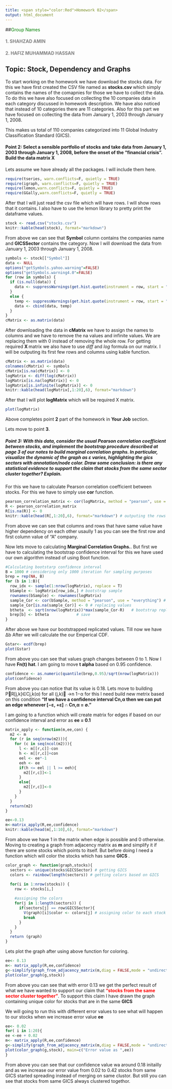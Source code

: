 ```yaml
---
title: <span style="color:Red">Homework 02</span>  
output: html_document
---
```

##<span style="color:Green">Group Names</span>

#### <span style="color:gray"> 1. SHAHZAD AMIN  </span>
#### <span style="color:gray"> 2. HAFIZ MUHAMMAD HASSAN </span>

## Topic: Stock, Dependency and Graphs

To start working on the homework we have download the stocks data. For this we have first created the CSV file named as <b> stocks.csv </b> which simply contains the names of the comapnies for those we have to collect the data. To do this we have also focused on collecting the 10 companies data in each category discussed in homework description. We have also noticed that instead of 10 categories there are 11 categories. Also for this part we have focused on collecting the data from January 1, 2003 through January 1, 2008. 

This makes us total of 110 companies categorized into 11 Global Industry Classification Standard (GICS). 

#### <span>Point 2: Select a sensible portfolio of stocks and take data from January 1, 2003 through January 1, 2008, before the onset of the “financial crisis”. Build the data matrix X </span>

Lets assume we have already all the packages. I will include them here. 
```r
require(tseries, warn.conflicts=F, quietly = TRUE)
require(igraph, warn.conflicts=F, quietly = TRUE)
require(lemon,warn.conflicts=F, quietly = TRUE)
require(GGally,warn.conflicts=F, quietly = TRUE)
```

After that I will just read the csv file which will have rows. I will show rows that it contains. I also have to use the lemon library to pretty print the dataframe values.

```r
stock <- read.csv("stocks.csv")
knitr::kable(head(stock), format="markdown")
```
From above we can see that <b>Symbol</b> column contains the companies name and <b>GICSSector</b> contains the category. Now I will download the data from January 1, 2003 through January 1, 2008.  


```r
symbols <- stock[["Symbol"]]
data <- NULL
options("getSymbols.yahoo.warning"=FALSE)
options("getSymbols.warning4.0"=FALSE)
for (row in symbols) {
  if (is.null(data)) {
    data <- suppressWarnings(get.hist.quote(instrument = row, start = "2003-01-01", end = "2008-01-01", quote = "Close", provider = "yahoo", drop = TRUE))
  }
  else {
    temp <- suppressWarnings(get.hist.quote(instrument = row, start = "2003-01-01", end = "2008-01-01", quote = "Close", provider = "yahoo", drop = TRUE))
    data <- cbind(data, temp)
  }
}
cMatrix <- as.matrix(data)
```

After downloading the data in <b>cMatrix</b> we have to assign the names to columns and we have to remove the na values and infinite values. We are replacing them with 0 instead of removing the whole row. For getting required <b> X </b> matrix we also have to use <i>diff</i> and <i>log</i>  formula on our matrix. I will be outputing its first few rows and columns using kable function. 

```r
cMatrix <- as.matrix(data)
colnames(cMatrix) <- symbols
cMatrix[is.na(cMatrix)] <- 0
logMatrix <- diff(log(cMatrix))
logMatrix[is.na(logMatrix)] <- 0
logMatrix[is.infinite(logMatrix)] <- 0
knitr::kable(head(logMatrix[,1:20],6), format="markdown")
```

After that I will plot <b>logMatrix</b> which will be required X matrix. 
```r
plot(logMatrix)
```


Above completes point <b>2</b> part of the homework in <b>Your Job</b> section. 

Lets move to point <b>3</b>. 

##### <span> Point 3: With this data, consider the usual Pearson correlation coefficient between stocks, and implement the bootstrap procedure described at page 3 of our notes to build marginal correlation graphs. In particular, visualize the dynamic of the graph as ε varies, highlighting the gics sectors with annotation/node color. Draw some conclusion: is there any statistical evidence to support the claim that stocks from the same sector cluster together? Explain.</b>


For this we have to calculate Pearson correlation coefficient between stocks. For this we have to simply use <b>cor</b> function. 

```r
pearson_correlation_matrix <- cor(logMatrix, method = "pearson", use = "everything")
R <- pearson_correlation_matrix
R[is.na(R)] <- 0
knitr::kable(head(R[,1:20],6), format="markdown") # outputing the rows
```
From above we can see that columns and rows that have same value have higher dependency on each other usaully 1 as you can see the first row and first column value of "A" company. 

Now lets move to calculating <b>Marginal Correlation Graphs.</b>. But first we have to calculating the bootstrap confidence interval for this we have used our own algorithm instead of using Boot function. 

```r
#Calculating bootstarp confidence interval
B = 1000 # considering only 1000 iteration for sampling purposes
brep = rep(NA, B)
for (b in 1:B){
  row_idx <- sample(1:nrow(logMatrix), replace = T)
  bSample <- logMatrix[row_idx,] # bootstrap sample
  rownames(bSample) <- rownames(logMatrix)
  sample_Cor <- cor(bSample, method = "pearson", use = "everything") # getting correlation from original matrix for sample
  sample_Cor[is.na(sample_Cor)] <- 0 # replacing values 
  btheta  <- sqrt(nrow(logMatrix))*max(sample_Cor-R)   # bootstrap replicate
  brep[b] <- btheta            # save
}
```

After above we have our bootstrapped replicated values. Till now we have ∆b  After we will calculate the our Emperical CDF. 

```r
Gstar<- ecdf(brep)
plot(Gstar)
```

From above you can see that values graph changes between 0 to 1. Now I have <b>Fn(t) hat</b>. I am going to move <b>t alpha</b> based on 0.95 confidence. 

```r
confidence <- as.numeric(quantile(brep,0.95)/sqrt(nrow(logMatrix)))
plot(confidence)
```

From above you can notice that its value is 0.18. Lets move to building P􏰂R[j,k]∈Cj,k(α) for all (j,k)􏰃 →n 1−α for this I need build new metrix based on this condition <b>"If we have a confidence interval Cn,α then we can put an edge whenever [−ε, +ε] ∩ Cn,α = ∅." </b>

I am going to a function which will create matrix for edges if based on our confidence interval and error as <b> ee = 0.1</b> 

```r
matrix_apply <- function(m,ee,con) {
  m2 <- m
  for (r in seq(nrow(m2))){
    for (c in seq(ncol(m2))){
      l <- m[[r,c]]-con
      h <- m[[r,c]]+con
      eel <- ee*-1
      eeh <- ee
      if(h <= eel || l >= eeh){
        m2[[r,c]]<-1
      }
      else{
        m2[[r,c]]<-0
      }
    }
  }
  return(m2)
}

ee<-0.13
m<-matrix_apply(R,ee,confidence)
knitr::kable(head(m[,1:10],6), format="markdown") 
```

From above we have 1 in the matrix when edge is possible and 0 otherwise. Moving to creating a graph from adjacency matrix as <b>m </b> and simplify it if there are some stocks which points to itself. But before doing I need a function which will color the stocks which has same <b> GICS </b>. 

```r
color_graph <- function(graph,stocks){
  sectors <- unique(stocks$GICSSector) # getting GICS 
  colors <- rainbow(length(sectors)) # getting colors based on GICS 

  for(i in 1:nrow(stocks)) {
    row <- stocks[i,]
    
    #assigning the colors
    for(j in 1:length(sectors)) {
      if(sectors[j] == row$GICSSector){
        V(graph)[i]$color <- colors[j] # assigning color to each stock but assign same color which are in same sector
        break
      }
    }
  }
  return (graph)
}
```

Lets plot the graph after using above function for coloring. 
```r
ee<- 0.13
m<- matrix_apply(R,ee,confidence)
g<-simplify(graph_from_adjacency_matrix(m,diag = FALSE,mode = "undirected"))
plot(color_graph(g,stock))
```


From above you can see that with error 0.13 we get the perfect result of what we have wanted to support our claim that <b style="color:red">"stocks from the same sector cluster together"</b>. To support this claim I have drawn the graph containing unique color for stocks that are in the same <b>GICS</b>


We will going to run this with different error values to see what will happen to our stocks when we increase error value <b>ee</b>


```r
ee<- 0.02
for( i in 1:20){
ee <-ee + 0.02
m<- matrix_apply(R,ee,confidence)
g<-simplify(graph_from_adjacency_matrix(m,diag = FALSE,mode = "undirected"))
plot(color_graph(g,stock), main=c("Error value as ",ee))
}
```

From above you can see that our confidence value wa around 0.18 initailly and as we increase our error value from 0.02 to 0.42 stocks from same GICS started spreading instead of merging on same clustor. But still you can see that stocks from same GICS always clustered togethor.  

